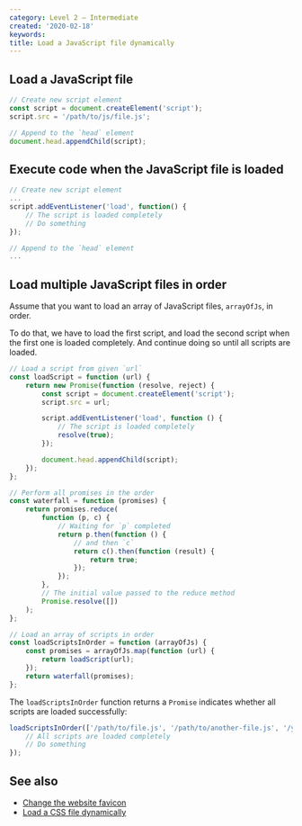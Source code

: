 ```yaml
---
category: Level 2 — Intermediate
created: '2020-02-18'
keywords:
title: Load a JavaScript file dynamically
---
```


## Load a JavaScript file

```js
// Create new script element
const script = document.createElement('script');
script.src = '/path/to/js/file.js';

// Append to the `head` element
document.head.appendChild(script);
```

## Execute code when the JavaScript file is loaded

```js
// Create new script element
...
script.addEventListener('load', function() {
    // The script is loaded completely
    // Do something
});

// Append to the `head` element
...
```

## Load multiple JavaScript files in order

Assume that you want to load an array of JavaScript files, `arrayOfJs`, in order.

To do that, we have to load the first script, and load the second script when the first one is loaded completely. And continue doing so until all scripts are loaded.

```js
// Load a script from given `url`
const loadScript = function (url) {
    return new Promise(function (resolve, reject) {
        const script = document.createElement('script');
        script.src = url;

        script.addEventListener('load', function () {
            // The script is loaded completely
            resolve(true);
        });

        document.head.appendChild(script);
    });
};

// Perform all promises in the order
const waterfall = function (promises) {
    return promises.reduce(
        function (p, c) {
            // Waiting for `p` completed
            return p.then(function () {
                // and then `c`
                return c().then(function (result) {
                    return true;
                });
            });
        },
        // The initial value passed to the reduce method
        Promise.resolve([])
    );
};

// Load an array of scripts in order
const loadScriptsInOrder = function (arrayOfJs) {
    const promises = arrayOfJs.map(function (url) {
        return loadScript(url);
    });
    return waterfall(promises);
};
```

The `loadScriptsInOrder` function returns a `Promise` indicates whether all scripts are loaded successfully:

```js
loadScriptsInOrder(['/path/to/file.js', '/path/to/another-file.js', '/yet/another/file.js']).then(function () {
    // All scripts are loaded completely
    // Do something
});
```

## See also

-   [Change the website favicon](https://phuoc.ng/collection/html-dom/change-the-website-favicon)
-   [Load a CSS file dynamically](https://phuoc.ng/collection/html-dom/load-a-css-file-dynamically)
